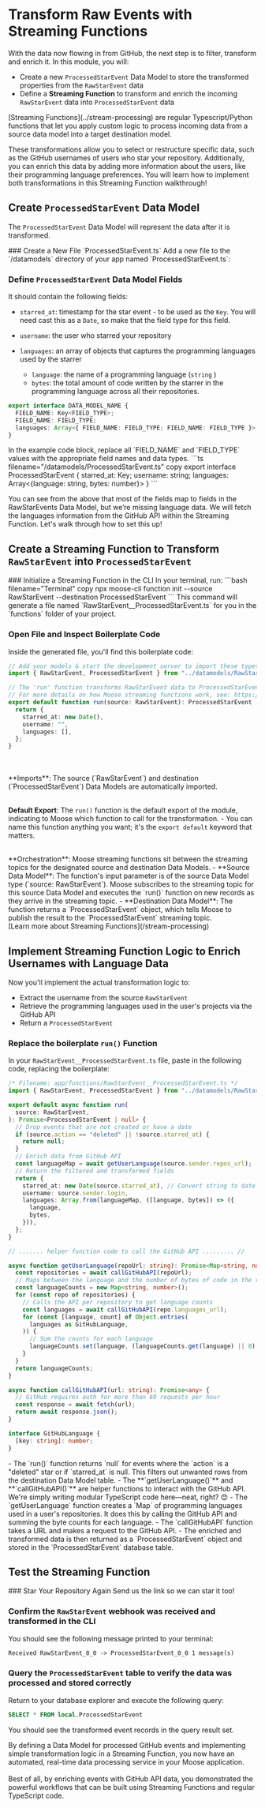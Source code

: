 
# Transform Raw Events with Streaming Functions

With the data now flowing in from GitHub, the next step is to filter, transform and enrich it. In this module, you will:

- Create a new `ProcessedStarEvent` Data Model to store the transformed properties from the `RawStarEvent` data
- Define a **Streaming Function** to transform and enrich the incoming `RawStarEvent` data into `ProcessedStarEvent` data

<Callout type="info">
  [Streaming Functions](../stream-processing) are regular Typescript/Python
  functions that let you apply custom logic to process incoming data from a
  source data model into a target destination model.
</Callout>

These transformations allow you to select or restructure specific data, such as the GitHub usernames of users who star your repository. Additionally, you can enrich this data by adding more information about the users, like their programming language preferences. You will learn how to implement both transformations in this Streaming Function walkthrough!

## Create `ProcessedStarEvent` Data Model

The `ProcessedStarEvent` Data Model will represent the data after it is transformed.

<Steps>
### Create a New File `ProcessedStarEvent.ts`
Add a new file to the `/datamodels` directory of your app named `ProcessedStarEvent.ts`:

<FileTree>
  <FileTree.Folder name="app" open>
    <FileTree.Folder name="datamodels" open>
      <FileTree.File name="RawStarEvent.ts" />
      <FileTree.File name="ProcessedStarEvent.ts" />
    </FileTree.Folder>
  </FileTree.Folder>
</FileTree>

### Define `ProcessedStarEvent` Data Model Fields

It should contain the following fields:

- `starred_at`: timestamp for the star event - to be used as the `Key`. You will need cast this as a `Date`, so make that the field type for this field.

- `username`: the user who starred your repository
- `languages`: an array of objects that captures the programming languages used by the starrer
  - `language`: the name of a programming language (`string` )
  - `bytes`: the total amount of code written by the starrer in the programming language across all their repositories.

```ts filename="/datamodels/ProcessedStarEvent.ts" copy {2-3}
export interface DATA_MODEL_NAME {
  FIELD_NAME: Key<FIELD_TYPE>;
  FIELD_NAME: FIELD_TYPE;
  languages: Array<{ FIELD_NAME: FIELD_TYPE; FIELD_NAME: FIELD_TYPE }>;
}
```

<Callout type="info" title="Complete The Code">
  In the example code block, replace all `FIELD_NAME` and `FIELD_TYPE` values
  with the appropriate field names and data types.
</Callout>

<ToggleBlock openText="Stuck? Reveal Solution" closeText="Hide Solution">
```ts filename="/datamodels/ProcessedStarEvent.ts" copy
export interface ProcessedStarEvent {
	starred_at: Key<Date>;
    username: string; 
    languages: Array<{language: string, bytes: number}>
}
```

</ToggleBlock>
</Steps>

You can see from the above that most of the fields map to fields in the RawStarEvents Data Model, but we’re missing language data. We will fetch the languages information from the GitHub API within the Streaming Function. Let's walk through how to set this up!

## Create a Streaming Function to Transform `RawStarEvent` into `ProcessedStarEvent`

<Steps>
### Initialize a Streaming Function in the CLI
In your terminal, run:
```bash filename="Terminal" copy
npx moose-cli function init --source RawStarEvent --destination ProcessedStarEvent
```
This command will generate a file named `RawStarEvent__ProcessedStarEvent.ts` for you in the `functions` folder of your project.

<FileTree>
  <FileTree.Folder name="app" open>
    <FileTree.Folder name="functions" open>
      <FileTree.File name="RawStarEvent__ProcessedStarEvent.ts" />
    </FileTree.Folder>
  </FileTree.Folder>
</FileTree>

### Open File and Inspect Boilerplate Code

Inside the generated file, you'll find this boilerplate code:

```ts filename="functions/RawStarEvent__ProcessedStarEvent.ts" copy
// Add your models & start the development server to import these types
import { RawStarEvent, ProcessedStarEvent } from "../datamodels/RawStarEvent";

// The 'run' function transforms RawStarEvent data to ProcessedStarEvent format.
// For more details on how Moose streaming functions work, see: https://docs.moosejs.com
export default function run(source: RawStarEvent): ProcessedStarEvent | null {
  return {
    starred_at: new Date(),
    username: "",
    languages: [],
  };
}
```

<Callout type="info" title="Streaming Function Structure">
<br/><br/>
**Imports**: The source (`RawStarEvent`) and destination (`ProcessedStarEvent`) Data Models are automatically imported.
<br/><br/>

**Default Export**: The `run()` function is the default export of the module, indicating to Moose which function to call for the transformation. - You can name this function anything you want; it's the `export default` keyword that matters.

<br/>
**Orchestration**: Moose streaming functions sit between the streaming topics for the designated source and destination Data Models.
    - **Source Data Model**:  The function's input parameter is of the source Data Model type (`source: RawStarEvent`). Moose subscribes to the streaming topic for this source Data Model and executes the `run()` function on new records as they arrive in the streaming topic.
    - **Destination Data Model**: The function returns a `ProcessedStarEvent` object, which tells Moose to publish the result to the `ProcessedStarEvent` streaming topic.
<br/>
[Learn more about Streaming Functions](/stream-processing)
</Callout>

</Steps>

## Implement Streaming Function Logic to Enrich Usernames with Language Data

Now you'll implement the actual transformation logic to:

- Extract the username from the source `RawStarEvent`
- Retrieve the programming languages used in the user's projects via the GitHub API
- Return a `ProcessedStarEvent`

### Replace the boilerplate `run()` Function

In your `RawStarEvent__ProcessedStarEvent.ts` file, paste in the following code, replacing the boilerplate:

```ts filename="functions/RawStarEvent__ProcessedStarEvent.ts" copy
/* Filename: app/functions/RawStarEvent__ProcessedStarEvent.ts */
import { RawStarEvent, ProcessedStarEvent } from "../datamodels/RawStarEvent";

export default async function run(
  source: RawStarEvent,
): Promise<ProcessedStarEvent | null> {
  // Drop events that are not created or have a date
  if (source.action == "deleted" || !source.starred_at) {
    return null;
  }
  // Enrich data from GitHub API
  const languageMap = await getUserLanguage(source.sender.repos_url);
  // Return the filtered and transformed fields
  return {
    starred_at: new Date(source.starred_at), // Convert string to date
    username: source.sender.login,
    languages: Array.from(languageMap, ([language, bytes]) => ({
      language,
      bytes,
    })),
  };
}

// ....... helper function code to call the GitHub API ......... //

async function getUserLanguage(repoUrl: string): Promise<Map<string, number>> {
  const repositories = await callGitHubAPI(repoUrl);
  // Maps between the language and the number of bytes of code in the repository
  const languageCounts = new Map<string, number>();
  for (const repo of repositories) {
    // Calls the API per repository to get language counts
    const languages = await callGitHubAPI(repo.languages_url);
    for (const [language, count] of Object.entries(
      languages as GitHubLanguage,
    )) {
      // Sum the counts for each language
      languageCounts.set(language, (languageCounts.get(language) || 0) + count);
    }
  }
  return languageCounts;
}

async function callGitHubAPI(url: string): Promise<any> {
  // GitHub requires auth for more than 60 requests per hour
  const response = await fetch(url);
  return await response.json();
}

interface GitHubLanguage {
  [key: string]: number;
}
```

<Callout type="info" title="Breaking Down the Code">
  - The `run()` function returns `null` for events where the `action` is a
  "deleted" star or if `starred_at` is null. This filters out unwanted rows from
  the destination Data Model table. - The **`getUserLanguage()`** and
  **`callGitHubAPI()`** are helper functions to interact with the GitHub API.
  We're simply writing modular TypeScript code here—neat, right? 😊 - The
  `getUserLanguage` function creates a `Map` of programming languages used in a
  user's repositories. It does this by calling the GitHub API and summing the
  byte counts for each language. - The `callGitHubAPI` function takes a URL and
  makes a request to the GitHub API. - The enriched and transformed data is then
  returned as a `ProcessedStarEvent` object and stored in the
  `ProcessedStarEvent` database table.
</Callout>

## Test the Streaming Function

<Steps>
### Star Your Repository Again
Send us the link so we can star it too!

### Confirm the `RawStarEvent` webhook was received and transformed in the CLI

You should see the following message printed to your terminal:

```txt
Received RawStarEvent_0_0 -> ProcessedStarEvent_0_0 1 message(s)
```

### Query the `ProcessedStarEvent` table to verify the data was processed and stored correctly

Return to your database explorer and execute the following query:

```sql
SELECT * FROM local.ProcessedStarEvent
```

You should see the transformed event records in the query result set.

</Steps>

<Callout type="success">
  By defining a Data Model for processed GitHub events and implementing simple
  transformation logic in a Streaming Function, you now have an automated,
  real-time data processing service in your Moose application.
  <br /> <br />
  Best of all, by enriching events with GitHub API data, you demonstrated the
  powerful workflows that can be built using Streaming Functions and regular
  TypeScript code.
</Callout>
